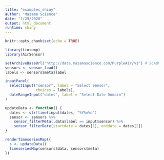 ```yaml
---
title: "examples_shiny"
author: "Mazama Science"
date: "7/29/2020"
output: html_document
runtime: shiny
---
```


```r
knitr::opts_chunk$set(echo = TRUE)
```

```r
library(tiotemp)
library(AirSensor)
```

```r
setArchiveBaseUrl("http://data.mazamascience.com/PurpleAir/v1") # SCAQMD sensors
sensors <- sensor_load()
labels <- sensors$meta$label
```


```r
inputPanel(
  selectInput("sensor", label = "Select Sensor",
              choices = labels),
  dateRangeInput("dates", label = "Select Date Domain")
)
```

```r
updateData <- function() {
  dates <- strftime(input$dates, "%Y%m%d")
  sensor <- sensors %>% 
    sensor_filterMeta(.data$label == input$sensor) %>% 
    sensor_filterDate(startdate = dates[1], enddate = dates[2])
}
```

```r
renderTimeseriesMap({
  s <- updateData()
  timeseriesMap(sensors$data, sensors$meta)
})
```





